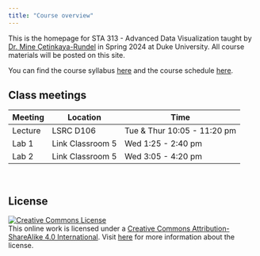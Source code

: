 ---
title: "Course overview"
---

This is the homepage for STA 313 - Advanced Data Visualization taught by [Dr. Mine Çetinkaya-Rundel](http://mine-cr.com/) in Spring 2024 at Duke University. All course materials will be posted on this site.

You can find the course syllabus [here](/syllabus) and the course schedule [here](/).

## Class meetings

| Meeting | Location         | Time                        |
|---------|------------------|-----------------------------|
| Lecture | LSRC D106        | Tue & Thur 10:05 - 11:20 pm |
| Lab 1   | Link Classroom 5 | Wed 1:25 - 2:40 pm          |
| Lab 2   | Link Classroom 5 | Wed 3:05 - 4:20 pm          |

<br>

## **License**

[![Creative Commons License](https://licensebuttons.net/l/by-sa/4.0/88x31.png){alt="Creative Commons License"}](https://creativecommons.org/licenses/by-sa/4.0/)\
This online work is licensed under a [Creative Commons Attribution-ShareAlike 4.0 International](https://creativecommons.org/licenses/by-sa/4.0/). Visit [here](https://github.com/dukestatsciintrods/blob/master/LICENSE.md) for more information about the license.
